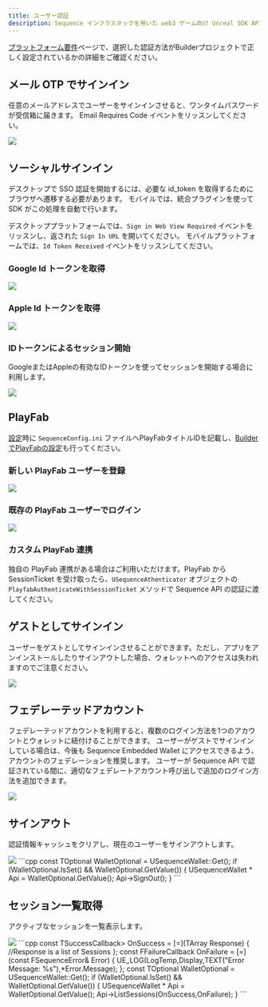 ```yaml
---
title: ユーザー認証
description: Sequence インフラスタックを用いた web3 ゲーム向け Unreal SDK API のセッション管理に関するドキュメントです。
---
```


[プラットフォーム要件](/sdk/unreal/v1/platforms)ページで、選択した認証方法がBuilderプロジェクトで正しく設定されているかの詳細をご確認ください。

## メール OTP でサインイン
任意のメールアドレスでユーザーをサインインさせると、ワンタイムパスワードが受信箱に届きます。
Email Requires Code イベントをリッスンしてください。

<Tabs>
  <Tab title="ブループリント">
    <Frame caption="Email Otp">
      <img src="/images/unreal/v1/email_otp.png" />
    </Frame>
  </Tab>
</Tabs>

## ソーシャルサインイン
デスクトップで SSO 認証を開始するには、必要な id\_token を取得するためにブラウザへ遷移する必要があります。
モバイルでは、統合プラグインを使って SDK がこの処理を自動で行います。

デスクトッププラットフォームでは、`Sign in Web View Required` イベントをリッスンし、返された `Sign In URL` を開いてください。
モバイルプラットフォームでは、`Id Token Received` イベントをリッスンしてください。

### Google Id トークンを取得

<Tabs>
  <Tab title="ブループリント">
    <Frame caption="Google Idtoken">
      <img src="/images/unreal/v1/google_idtoken.png" />
    </Frame>
  </Tab>
</Tabs>

### Apple Id トークンを取得

<Tabs>
  <Tab title="ブループリント">
    <Frame caption="Apple Idtoken">
      <img src="/images/unreal/v1/apple_idtoken.png" />
    </Frame>
  </Tab>
</Tabs>

### IDトークンによるセッション開始
GoogleまたはAppleの有効なIDトークンを使ってセッションを開始する場合に利用します。

<Tabs>
  <Tab title="ブループリント">
    <Frame caption="Token Session">
      <img src="/images/unreal/v1/token_session.png" />
    </Frame>
  </Tab>
</Tabs>

## PlayFab
[設定](/sdk/unreal/v1/configuration)時に `SequenceConfig.ini` ファイルへPlayFabタイトルIDを記載し、[BuilderでPlayFabの設定](/solutions/builder/embedded-wallet/playfab-configuration)も行ってください。

### 新しい PlayFab ユーザーを登録

<Tabs>
  <Tab title="ブループリント">
    <Frame caption="Playfab Registration">
      <img src="/images/unreal/v1/playfab_registration.png" />
    </Frame>
  </Tab>
</Tabs>

### 既存の PlayFab ユーザーでログイン

<Tabs>
  <Tab title="ブループリント">
    <Frame caption="Playfab Login">
      <img src="/images/unreal/v1/playfab_login.png" />
    </Frame>
  </Tab>
</Tabs>

### カスタム PlayFab 連携
独自の PlayFab 連携がある場合はご利用いただけます。PlayFab から SessionTicket を受け取ったら、`USequenceAthenticator` オブジェクトの `PlayfabAuthenticateWithSessionTicket` メソッドで Sequence API の認証に渡してください。

## ゲストとしてサインイン
ユーザーをゲストとしてサインインさせることができます。ただし、アプリをアンインストールしたりサインアウトした場合、ウォレットへのアクセスは失われますのでご注意ください。

<Tabs>
  <Tab title="ブループリント">
    <Frame caption="Guest Session">
      <img src="/images/unreal/v1/guest_session.png" />
    </Frame>
  </Tab>
</Tabs>

## フェデレーテッドアカウント
フェデレーテッドアカウントを利用すると、複数のログイン方法を1つのアカウントとウォレットに紐付けることができます。
ユーザーがゲストでサインインしている場合は、今後も Sequence Embedded Wallet にアクセスできるよう、アカウントのフェデレーションを推奨します。
ユーザーが Sequence API で認証されている間に、適切なフェデレートアカウント呼び出しで追加のログイン方法を追加できます。

<Tabs>
  <Tab title="ブループリント">
    <Frame caption="Email Federation">
      <img src="/images/unreal/v1/email_federation.png" />
    </Frame>
  </Tab>
</Tabs>

## サインアウト
認証情報キャッシュをクリアし、現在のユーザーをサインアウトします。

<Tabs>
  <Tab title="ブループリント">
    <Frame caption="Sign Out">
      <img src="/images/unreal/v1/sign_out.png" />
    </Frame>
  </Tab>

  <Tab title="C++">
    ```cpp
    const TOptional<USequenceWallet*> WalletOptional = USequenceWallet::Get();
    if (WalletOptional.IsSet() && WalletOptional.GetValue())
    {
        USequenceWallet * Api = WalletOptional.GetValue();
        Api->SignOut();
    }
    ```
  </Tab>
</Tabs>

## セッション一覧取得
アクティブなセッションを一覧表示します。

<Tabs>
  <Tab title="ブループリント">
    <Frame caption="List Sessions">
      <img src="/images/unreal/v1/list_sessions.png" />
    </Frame>
  </Tab>

  <Tab title="C++">
    ```cpp
    const TSuccessCallback<TArray<FSession>> OnSuccess = [=](TArray<FSession> Response)
    {
        //Response is a list of Sessions
    };
    const FFailureCallback OnFailure = [=](const FSequenceError& Error)
    {
        UE_LOG(LogTemp,Display,TEXT("Error Message: %s"),*Error.Message);
    };
    const TOptional<USequenceWallet*> WalletOptional = USequenceWallet::Get();
    if (WalletOptional.IsSet() && WalletOptional.GetValue())
    {
        USequenceWallet * Api = WalletOptional.GetValue();
        Api->ListSessions(OnSuccess,OnFailure);
    }
    ```
  </Tab>
</Tabs>